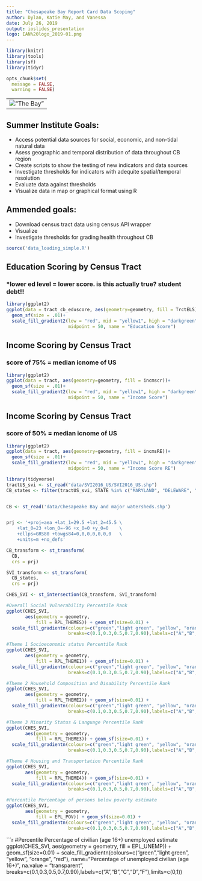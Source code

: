 ```yaml
---
title: "Chesapeake Bay Report Card Data Scoping"
author: Dylan, Katie May, and Vanessa
date: July 26, 2019
output: ioslides_presentation
logo: IAN%20logo_2019-01.png
---
```

```r
library(knitr)
library(tools)
library(sf)
library(tidyr)

opts_chunk$set(
  message = FALSE,
  warning = FALSE)

```
---
!["The Bay"](ChesBay_SummerInstitute_files/DSC09199.jpg)
---
## Summer Institute Goals:

- Access potential data sources for social, economic, and non-tidal natural data 
- Asess geographic and temporal distribution of data throughout CB region
- Create scripts to show the testing of new indicators and data sources
- Investigate thresholds for indicators with adequite spatial/temporal resolution
- Evaluate data against thresholds 
- Visualize data in map or graphical format using R 

## Ammended goals:
- Download census tract data using census API wrapper
- Visualize
- Investigate thresholds for grading health throughout CB
```r
source('data_loading_simple.R')

```
## Education Scoring by Census Tract 
### *lower ed level = lower score. is this actually true? student debt!!
```r
library(ggplot2)
ggplot(data = tract_cb_eduscore, aes(geometry=geometry, fill = TrctELS))+
  geom_sf(size = .01)+
  scale_fill_gradient2(low = "red", mid = "yellow1", high = "darkgreen", 
                       midpoint = 50, name = "Education Score")
```
## Income Scoring by Census Tract 
### score of 75% = median icnome of US
```r
library(ggplot2)
ggplot(data = tract, aes(geometry=geometry, fill = incmscr))+
  geom_sf(size = .01)+
  scale_fill_gradient2(low = "red", mid = "yellow1", high = "darkgreen", 
                       midpoint = 50, name = "Income Score")
```
## Income Scoring by Census Tract 
### score of 50% = median icnome of US
```r
library(ggplot2)
ggplot(data = tract, aes(geometry=geometry, fill = incmsRE))+
  geom_sf(size = .01)+
  scale_fill_gradient2(low = "red", mid = "yellow1", high = "darkgreen", 
                       midpoint = 50, name = "Income Score RE")
```


```r
library(tidyverse)
tractUS_svi <- st_read("data/SVI2016_US/SVI2016_US.shp")
CB_states <- filter(tractUS_svi, STATE %in% c("MARYLAND", "DELEWARE", "NEW YORK", "VIRGINIA", "WEST VIRGINIA", "PENNSYLVANIA", "DISTRICTOFCOLUMBIA"))


CB <- st_read('data/Chesapeake Bay and major watersheds.shp')


prj <- '+proj=aea +lat_1=29.5 +lat_2=45.5 \
    +lat_0=23 +lon_0=-96 +x_0=0 +y_0=0    \
    +ellps=GRS80 +towgs84=0,0,0,0,0,0,0   \
    +units=m +no_defs'

CB_transform <- st_transform(
  CB,
  crs = prj)

SVI_transform <- st_transform(
  CB_states,
  crs = prj)

CHES_SVI <- st_intersection(CB_transform, SVI_transform)

```

```r
#Overall Social Vulnerability Percentile Rank
ggplot(CHES_SVI, 
       aes(geometry = geometry,
           fill = RPL_THEMES)) + geom_sf(size=0.01) + 
  scale_fill_gradientn(colours=c("green","light green", "yellow", "orange", "red"), name="Overall Social Vulnerability", na.value = "transparent",
                       breaks=c(0.1,0.3,0.5,0.7,0.90),labels=c("A","B","C","D","F"),limits=c(0,1))

```

```r
#Theme 1 Socioeconomic status Percentile Rank
ggplot(CHES_SVI, 
       aes(geometry = geometry,
           fill = RPL_THEME1)) + geom_sf(size=0.01) + 
  scale_fill_gradientn(colours=c("green","light green", "yellow", "orange", "red"), name="Socioeconomic status", na.value = "transparent",
                       breaks=c(0.1,0.3,0.5,0.7,0.90),labels=c("A","B","C","D","F"),limits=c(0,1))
```

```r
#Theme 2 Household Composition and Disability Percentile Rank
ggplot(CHES_SVI, 
       aes(geometry = geometry,
           fill = RPL_THEME2)) + geom_sf(size=0.01) + 
  scale_fill_gradientn(colours=c("green","light green", "yellow", "orange", "red"), name="Household Composition & Disability", na.value = "transparent",
                       breaks=c(0.1,0.3,0.5,0.7,0.90),labels=c("A","B","C","D","F"),limits=c(0,1))
```

```r
#Theme 3 Minority Status & Language Percentile Rank
ggplot(CHES_SVI, 
       aes(geometry = geometry,
           fill = RPL_THEME3)) + geom_sf(size=0.01) + 
  scale_fill_gradientn(colours=c("green","light green", "yellow", "orange", "red"), name="Minority Status & Language", na.value = "transparent",
                       breaks=c(0.1,0.3,0.5,0.7,0.90),labels=c("A","B","C","D","F"),limits=c(0,1))
```

```r
#Theme 4 Housing and Transportation Percentile Rank
ggplot(CHES_SVI, 
       aes(geometry = geometry,
           fill = RPL_THEME4)) + geom_sf(size=0.01) + 
  scale_fill_gradientn(colours=c("green","light green", "yellow", "orange", "red"), name="Housing & Transportation", na.value = "transparent",
                       breaks=c(0.1,0.3,0.5,0.7,0.90),labels=c("A","B","C","D","F"),limits=c(0,1))
```

```r
#Percentile Percentage of persons below poverty estimate
ggplot(CHES_SVI, 
       aes(geometry = geometry,
           fill = EPL_POV)) + geom_sf(size=0.01) + 
  scale_fill_gradientn(colours=c("green","light green", "yellow", "orange", "red"), name="Percentage of persons below poverty", na.value = "transparent",
                       breaks=c(0.1,0.3,0.5,0.7,0.90),labels=c("A","B","C","D","F"),limits=c(0,1))
```

```r
#Percentile Percentage of civilian (age 16+) unemployed estimate
ggplot(CHES_SVI, 
       aes(geometry = geometry,
           fill = EPL_UNEMP)) + geom_sf(size=0.01) + 
  scale_fill_gradientn(colours=c("green","light green", "yellow", "orange", "red"), name="Percentage of unemployed civilian (age 16+)", na.value = "transparent",
                       breaks=c(0.1,0.3,0.5,0.7,0.90),labels=c("A","B","C","D","F"),limits=c(0,1))